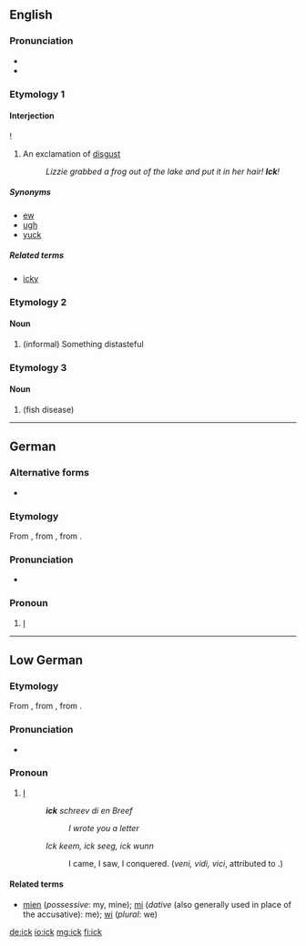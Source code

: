 ==English==

===Pronunciation===
* {{IPA|/ɪk/|lang=en}}
* {{rhymes|ɪk|lang=en}}

===Etymology 1===

====Interjection====
{{en-interj}}!

# An exclamation of [[disgust]]
#: ''Lizzie grabbed a frog out of the lake and put it in her hair! '''Ick'''!''

=====Synonyms=====
* [[ew]]
* [[ugh]]
* [[yuck]]

=====Related terms=====
* [[icky]]

===Etymology 2===
{{back-form|icky|lang=en}}

====Noun====
{{en-noun|-}}

# (informal) Something distasteful

===Etymology 3===

====Noun====
{{en-noun|-}}

# {{alternative form of|ich|nodot=yes|lang=en}} (fish disease)

----

==German==

===Alternative forms===
* {{l|de|icke}} {{qualifier|[[disjunctive]]}}

===Etymology===
From {{etyl|nds|de}} {{m|nds|ick}}, from {{etyl|gem-pro|de}} {{m|gem-pro|*ek}}, from {{etyl|ine-pro|de}} {{m|ine-pro|*éǵh₂}}.

===Pronunciation===
* {{IPA|/ɪk/|lang=de}}

===Pronoun===
{{head|de|pronoun|cat2=personal pronouns|[[conjunctive]]}}

# {{lb|de|Berlin}} [[I]]
#: {{ux|de|'''Ick''' liebe dir!|I love you!}}

----

==Low German==

===Etymology===
From {{etyl|osx|nds}} {{term|ik|lang=osx}}, from {{etyl|gem-pro|nds}} {{m|gem-pro|*ek}}, from {{etyl|ine-pro|nds}} {{m|ine-pro|*éǵh₂}}.

===Pronunciation===
* {{IPA|/ɪk/|lang=nds}}

===Pronoun===
{{head|nds|pronoun}}

# [[I]] {{non-gloss definition|(first person singular pronoun)}}
#: '''''ick''' schreev di en Breef''
#:: ''I wrote you a letter''
#: ''Ick keem, ick seeg, ick wunn''
#:: I came, I saw, I conquered. (''veni, vidi, vici'', attributed to {{w|Julius Caesar}}.)

====Related terms====
* [[mien]] (''possessive'': my, mine); [[mi]] (''dative'' (also generally used in place of the accusative): me); [[wi]] (''plural'': we)

[[de:ick]]
[[io:ick]]
[[mg:ick]]
[[fi:ick]]